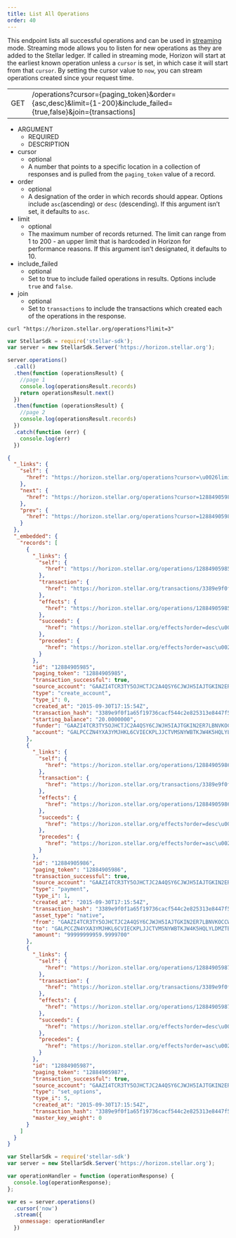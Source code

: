 ```yaml
---
title: List All Operations
order: 40
---
```



This endpoint lists all successful operations and can be used in [streaming](../introduction/streaming.mdx) mode. Streaming mode allows you to listen for new operations as they are added to the Stellar ledger. If called in streaming mode, Horizon will start at the earliest known operation unless a `cursor` is set, in which case it will start from that `cursor`. By setting the cursor value to `now`, you can stream operations created since your request time.

<Endpoint>

|     |                              |
| --- | ---------------------------- |
| GET | /operations?cursor={paging_token}&order={asc,desc}&limit={1-200}&include_failed={true,false}&join={transactions] |

</Endpoint>

<AttributeTable>

- ARGUMENT
  - REQUIRED
  - DESCRIPTION
- cursor
  - optional
  - A number that points to a specific location in a collection of responses and is pulled from the `paging_token` value of a record.
- order
  - optional
  - A designation of the order in which records should appear. Options include `asc`(ascending) or `desc` (descending). If this argument isn’t set, it defaults to `asc`.
- limit
  - optional
  - The maximum number of records returned. The limit can range from 1 to 200 - an upper limit that is hardcoded in Horizon for performance reasons. If this argument isn’t designated, it defaults to 10.
- include_failed
  - optional
  - Set to true to include failed operations in results. Options include `true` and `false`.
- join
  - optional
  - Set to `transactions` to include the transactions which created each of the operations in the response.

</AttributeTable>

<CodeExample title="Example Request">

```curl
curl "https://horizon.stellar.org/operations?limit=3"
```

```JavaScript
var StellarSdk = require('stellar-sdk');
var server = new StellarSdk.Server('https://horizon.stellar.org');

server.operations()
  .call()
  .then(function (operationsResult) {
    //page 1
    console.log(operationsResult.records)
    return operationsResult.next()
  })
  .then(function (operationsResult) {
    //page 2
    console.log(operationsResult.records)
  })
  .catch(function (err) {
    console.log(err)
  })
```

</CodeExample>

<ExampleResponse title="Example Response">

```json
{
  "_links": {
    "self": {
      "href": "https://horizon.stellar.org/operations?cursor=\u0026limit=3\u0026order=asc"
    },
    "next": {
      "href": "https://horizon.stellar.org/operations?cursor=12884905987\u0026limit=3\u0026order=asc"
    },
    "prev": {
      "href": "https://horizon.stellar.org/operations?cursor=12884905985\u0026limit=3\u0026order=desc"
    }
  },
  "_embedded": {
    "records": [
      {
        "_links": {
          "self": {
            "href": "https://horizon.stellar.org/operations/12884905985"
          },
          "transaction": {
            "href": "https://horizon.stellar.org/transactions/3389e9f0f1a65f19736cacf544c2e825313e8447f569233bb8db39aa607c8889"
          },
          "effects": {
            "href": "https://horizon.stellar.org/operations/12884905985/effects"
          },
          "succeeds": {
            "href": "https://horizon.stellar.org/effects?order=desc\u0026cursor=12884905985"
          },
          "precedes": {
            "href": "https://horizon.stellar.org/effects?order=asc\u0026cursor=12884905985"
          }
        },
        "id": "12884905985",
        "paging_token": "12884905985",
        "transaction_successful": true,
        "source_account": "GAAZI4TCR3TY5OJHCTJC2A4QSY6CJWJH5IAJTGKIN2ER7LBNVKOCCWN7",
        "type": "create_account",
        "type_i": 0,
        "created_at": "2015-09-30T17:15:54Z",
        "transaction_hash": "3389e9f0f1a65f19736cacf544c2e825313e8447f569233bb8db39aa607c8889",
        "starting_balance": "20.0000000",
        "funder": "GAAZI4TCR3TY5OJHCTJC2A4QSY6CJWJH5IAJTGKIN2ER7LBNVKOCCWN7",
        "account": "GALPCCZN4YXA3YMJHKL6CVIECKPLJJCTVMSNYWBTKJW4K5HQLYLDMZTB"
      },
      {
        "_links": {
          "self": {
            "href": "https://horizon.stellar.org/operations/12884905986"
          },
          "transaction": {
            "href": "https://horizon.stellar.org/transactions/3389e9f0f1a65f19736cacf544c2e825313e8447f569233bb8db39aa607c8889"
          },
          "effects": {
            "href": "https://horizon.stellar.org/operations/12884905986/effects"
          },
          "succeeds": {
            "href": "https://horizon.stellar.org/effects?order=desc\u0026cursor=12884905986"
          },
          "precedes": {
            "href": "https://horizon.stellar.org/effects?order=asc\u0026cursor=12884905986"
          }
        },
        "id": "12884905986",
        "paging_token": "12884905986",
        "transaction_successful": true,
        "source_account": "GAAZI4TCR3TY5OJHCTJC2A4QSY6CJWJH5IAJTGKIN2ER7LBNVKOCCWN7",
        "type": "payment",
        "type_i": 1,
        "created_at": "2015-09-30T17:15:54Z",
        "transaction_hash": "3389e9f0f1a65f19736cacf544c2e825313e8447f569233bb8db39aa607c8889",
        "asset_type": "native",
        "from": "GAAZI4TCR3TY5OJHCTJC2A4QSY6CJWJH5IAJTGKIN2ER7LBNVKOCCWN7",
        "to": "GALPCCZN4YXA3YMJHKL6CVIECKPLJJCTVMSNYWBTKJW4K5HQLYLDMZTB",
        "amount": "99999999959.9999700"
      },
      {
        "_links": {
          "self": {
            "href": "https://horizon.stellar.org/operations/12884905987"
          },
          "transaction": {
            "href": "https://horizon.stellar.org/transactions/3389e9f0f1a65f19736cacf544c2e825313e8447f569233bb8db39aa607c8889"
          },
          "effects": {
            "href": "https://horizon.stellar.org/operations/12884905987/effects"
          },
          "succeeds": {
            "href": "https://horizon.stellar.org/effects?order=desc\u0026cursor=12884905987"
          },
          "precedes": {
            "href": "https://horizon.stellar.org/effects?order=asc\u0026cursor=12884905987"
          }
        },
        "id": "12884905987",
        "paging_token": "12884905987",
        "transaction_successful": true,
        "source_account": "GAAZI4TCR3TY5OJHCTJC2A4QSY6CJWJH5IAJTGKIN2ER7LBNVKOCCWN7",
        "type": "set_options",
        "type_i": 5,
        "created_at": "2015-09-30T17:15:54Z",
        "transaction_hash": "3389e9f0f1a65f19736cacf544c2e825313e8447f569233bb8db39aa607c8889",
        "master_key_weight": 0
      }
    ]
  }
}
```

</ExampleResponse>

<CodeExample title="JavaScript Streaming Example">

```JavaScript
var StellarSdk = require('stellar-sdk')
var server = new StellarSdk.Server('https://horizon.stellar.org');

var operationHandler = function (operationResponse) {
  console.log(operationResponse);
};

var es = server.operations()
  .cursor('now')
  .stream({
    onmessage: operationHandler
  })
```

</CodeExample>
